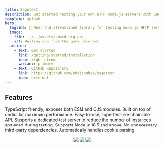 ```yaml
---
title: Sagetest
description: Get started testing your own HTTP node.js servers with Sage.
template: splash
hero:
  tagline: 🧪 Neat and streamlined library for testing node.js HTTP servers.
  image:
    file: ../../assets/shard-big.png
    alt: Healing orb from the game Valorant
  actions:
    - text: Get Started
      link: /getting-started/installation
      icon: right-arrow
      variant: primary
    - text: GitHub Repository
      link: https://github.com/eddienubes/sagetest
      icon: external
---
```



## Features
<CardGrid stagger>
	<Card title="TypeScript friendly" icon="pencil">
    TypeScript friendly, exposes both ESM and CJS modules.
	</Card>
	<Card title="Maximum performance &nbsp;🚀" icon="add-document">
    Built on top of undici for maximum performance.
	</Card>
	<Card title="Convinient API" icon="setting">
    Easy-to-use, supertest-like chainable API.
	</Card>
	<Card title="Supports a dedicated test server" icon="open-book">
	  Supports a dedicated test server to reduce the number of instances spawned during testing.
	</Card>
  <Card title="Works with node.js v16+ out of the box" icon="open-book">
    Supports Node.js 16.5 and above.
  </Card>
  <Card title="Stripped of all unnecessary third-party dependencies" icon="setting">
    No unnecessary third-party dependencies.
  </Card>
  <Card title="Cookies parsing" icon="sun">
    Automatically handles cookie parsing.
  </Card>
</CardGrid>

<p align="center">
  <a href="https://www.npmjs.com/package/sagetest"><img src="https://img.shields.io/npm/v/sagetest?color=729B1B&label=npm"/></a>
  <a href="https://github.com/eddienubes/sagetest/actions/workflows/ci.yml"><img src="https://github.com/eddienubes/sagetest/actions/workflows/ci.yml/badge.svg?branch=main"/></a>
  <a href="https://codecov.io/gh/eddienubes/sagetest" ><img src="https://codecov.io/gh/eddienubes/sagetest/graph/badge.svg?token=UFSWU4BEEB"/></a>
</p>